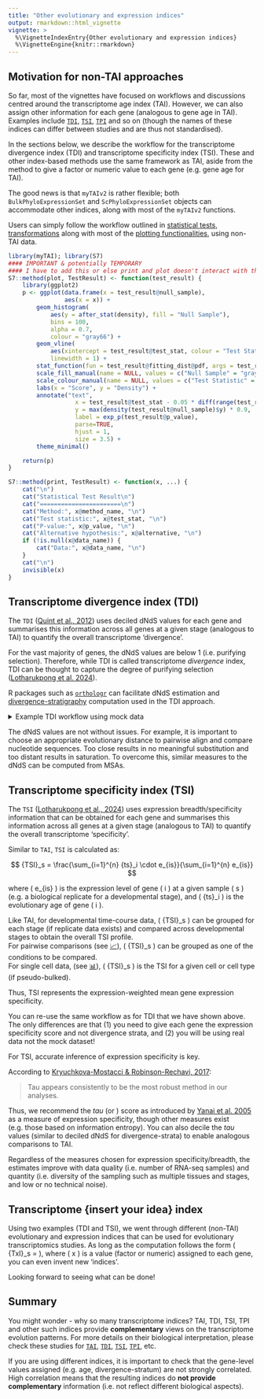 ```yaml
---
title: "Other evolutionary and expression indices"
output: rmarkdown::html_vignette
vignette: >
  %\VignetteIndexEntry{Other evolutionary and expression indices}
  %\VignetteEngine{knitr::rmarkdown}
---
```


## Motivation for non-TAI approaches

So far, most of the vignettes have focused on workflows and discussions centred around the transcriptome age index (TAI). However, we can also assign other information for each gene (analogous to gene age in TAI). Examples include [`TDI`](https://www.nature.com/articles/nature11394), [`TSI`](https://www.nature.com/articles/s41586-024-08059-8), [`TPI`](https://academic.oup.com/mbe/article/33/7/1669/2578492) and so on (though the names of these indices can differ between studies and are thus not standardised).

In the sections below, we describe the workflow for the transcriptome divergence index (TDI) and transcriptome specificity index (TSI). These and other index-based methods use the same framework as TAI, aside from the method to give a factor or numeric value to each gene (e.g. gene age for TAI).

:::{.note}
The good news is that `myTAIv2` is rather flexible; both `BulkPhyloExpressionSet` and `ScPhyloExpressionSet` objects can accommodate other indices, along with most of the `myTAIv2` functions.

Users can simply follow the workflow outlined in [statistical tests](tai-stats.html), [transformations](tai-transform.html) along with most of the [plotting functionalities](tai-gallery.html), using non-TAI data.
:::

```r
library(myTAI); library(S7)
#### IMPORTANT & potentially TEMPORARY
#### I have to add this or else print and plot doesn't interact with the S7 object well.
S7::method(plot, TestResult) <- function(test_result) {
    library(ggplot2)
    p <- ggplot(data.frame(x = test_result@null_sample),
                aes(x = x)) +
        geom_histogram(
            aes(y = after_stat(density), fill = "Null Sample"),
            bins = 100,
            alpha = 0.7,
            colour = "gray66") +
        geom_vline(
            aes(xintercept = test_result@test_stat, colour = "Test Statistic"),
            linewidth = 1) +
        stat_function(fun = test_result@fitting_dist@pdf, args = test_result@params, aes(colour = "Fitted Null")) +
        scale_fill_manual(name = NULL, values = c("Null Sample" = "gray67")) +
        scale_colour_manual(name = NULL, values = c("Test Statistic" = "red", "Fitted Null" = "gray40")) +
        labs(x = "Score", y = "Density") +
        annotate("text",
                   x = test_result@test_stat - 0.05 * diff(range(test_result@null_sample)),
                   y = max(density(test_result@null_sample)$y) * 0.9,
                   label = exp_p(test_result@p_value),
                   parse=TRUE,
                   hjust = 1,
                   size = 3.5) +
        theme_minimal()

    return(p)
}

S7::method(print, TestResult) <- function(x, ...) {
    cat("\n")
    cat("Statistical Test Result\n")
    cat("=======================\n")
    cat("Method:", x@method_name, "\n")
    cat("Test statistic:", x@test_stat, "\n")
    cat("P-value:", x@p_value, "\n")
    cat("Alternative hypothesis:", x@alternative, "\n")
    if (!is.null(x@data_name)) {
        cat("Data:", x@data_name, "\n")
    }
    cat("\n")
    invisible(x)
}
```

## Transcriptome divergence index (TDI)

The `TDI` ([Quint et al., 2012](https://www.nature.com/articles/nature11394)) uses deciled dNdS values for each gene and summarises this information across all genes at a given stage (analogous to TAI) to quantify the overall transcriptome 'divergence'.

:::{.note}
For the vast majority of genes, the dNdS values are below 1 (i.e. purifying selection). Therefore, while TDI is called transcriptome *divergence* index, TDI can be thought to capture the degree of purifying selection ([Lotharukpong et al. 2024](https://www.nature.com/articles/s41586-024-08059-8)). 
:::

R packages such as [`orthologr`](https://github.com/drostlab/orthologr) can facilitate dNdS estimation and [divergence-stratigraphy](https://drostlab.github.io/orthologr/articles/divergence_stratigraphy.html) computation used in the TDI approach.

<details> <summary>Example TDI workflow using mock data</summary>

Assuming that we have the [divergence strata](https://drostlab.github.io/orthologr/articles/divergence_stratigraphy.html), similar to `TAI`, `TDI` is calculated as:

$$
{TDI}_s = \frac{\sum_{i=1}^{n} {ds}_i \cdot e_{is}}{\sum_{i=1}^{n} e_{is}}
$$

where \( e_{is} \) is the expression level of gene \( i \) at a given sample \( s \) (e.g. a biological replicate for a developmental stage), and \( {ds}_i \) is the evolutionary age of gene \( i \).  

Like TAI, for developmental time-course data, \( {TDI}_s \) can be grouped for each stage (if replicate data exists) and compared across developmental stages to obtain the overall TDI profile.  
For pairwise comparisons (see [📈](tai-stats.html)), \( {TDI}_s \) can be grouped as one of the conditions to be compared.  
For single cell data, (see [📊](phylo-expression-object.html)), \( {TDI}_s \) is the TDI for a given cell or cell type (if pseudo-bulked).  

### Mock bulk RNA-seq dataset for TDI

```r
library(myTAI); library(S7)
data("example_phyex_set_old")
```

Now we create the mock dataset, where we assign a value between 1 and 10 for all genes. This is the same distribution of values as the `divergence strata`.

```r
# this is a mock divergence strata dataset
# we assign a value between 1 and 10 for all genes
gene_names <- example_phyex_set_old@gene_ids
example_divergence_strata <- 
    setNames(sample(1:10, length(gene_names), replace = TRUE), gene_names) |>
    as.factor()
# mock expression data taken from example_phyex_set_old@.expression
example_expression <- 
    example_phyex_set_old@.expression |> 
    as.data.frame() |> 
    tibble::rownames_to_column(var = "GeneID")
```

Now we construct the input data.frame for `as_BulkPhyloExpressionSet()`

```r
example_phyex_set_tdi.df <-
    data.frame(phylorank = example_divergence_strata) |>
    tibble::rownames_to_column(var = "GeneID") |>
    dplyr::select(phylorank, GeneID) |>
    dplyr::left_join(example_expression, by = "GeneID")
```

Create the `BulkPhyloExpressionSet`.

```r
example_phyex_set_tdi <- 
    myTAI::as_BulkPhyloExpressionSet(
        example_phyex_set_tdi.df,
        name = "Example TDI data",
        index_type = "TDI")
```

plot away!

```r
myTAI::plot_signature(example_phyex_set_tdi)
```

Looks interesting right?

... although as you can expect from the `myTAI::stat_flatline_test()`, because we assigned random values, the overall pattern doesn't deviate from a flat line.

```r
myTAI::stat_flatline_test(example_phyex_set_tdi)
```

</details>

:::{.note}
The dNdS values are not without issues. For example, it is important to choose an appropriate evolutionary distance to pairwise align and compare nucleotide sequences. Too close results in no meaningful substitution and too distant results in saturation. To overcome this, similar measures to the dNdS can be computed from MSAs.
:::

## Transcriptome specificity index (TSI)

The `TSI` ([Lotharukpong et al., 2024](https://www.nature.com/articles/s41586-024-08059-8)) uses expression breadth/specificity information that can be obtained for each gene and summarises this information across all genes at a given stage (analogous to TAI) to quantify the overall transcriptome 'specificity'.

Similar to `TAI`, `TSI` is calculated as:

$$
{TSI}_s = \frac{\sum_{i=1}^{n} {ts}_i \cdot e_{is}}{\sum_{i=1}^{n} e_{is}}
$$

where \( e_{is} \) is the expression level of gene \( i \) at a given sample \( s \) (e.g. a biological replicate for a developmental stage), and \( {ts}_i \) is the evolutionary age of gene \( i \).  

Like TAI, for developmental time-course data, \( {TSI}_s \) can be grouped for each stage (if replicate data exists) and compared across developmental stages to obtain the overall TSI profile.  
For pairwise comparisons (see [📈](tai-stats.html)), \( {TSI}_s \) can be grouped as one of the conditions to be compared.  
For single cell data, (see [📊](phylo-expression-object.html)), \( {TSI}_s \) is the TSI for a given cell or cell type (if pseudo-bulked).  

Thus, TSI represents the expression-weighted mean gene expression specificity.

:::{.tip}
You can re-use the same workflow as for TDI that we have shown above. The only differences are that (1) you need to give each gene the expression specificity score and not divergence strata, and (2) you will be using real data not the mock dataset!
:::

For TSI, accurate inference of expression specificity is key.

According to [Kryuchkova-Mostacci & Robinson-Rechavi, 2017](https://academic.oup.com/bib/article/18/2/205/2562739):

> Tau appears consistently to be the most robust method in our analyses.

Thus, we recommend the *tau* (or \tau) score as introduced by [Yanai et al. 2005](https://academic.oup.com/bioinformatics/article/21/5/650/220059) as a measure of expression specificity, though other measures exist (e.g. those based on information entropy). You can also decile the *tau* values (similar to deciled dNdS for divergence-strata) to enable analogous comparisons to TAI.

:::{.important}
Regardless of the measures chosen for expression specificity/breadth, the estimates improve with data quality (i.e. number of RNA-seq samples) and quantity (i.e. diversity of the sampling such as multiple tissues and stages, and low or no technical noise).
:::

## Transcriptome {insert your idea} index

Using two examples (TDI and TSI), we went through different (non-TAI) evolutionary and expression indices that can be used for evolutionary transcriptomics studies. As long as the computation follows the form \( {TxI}_s = \frac{\sum_{i=1}^{n} {x}_i \cdot e_{is}}{\sum_{i=1}^{n} e_{is}} \), where \( x \) is a value (factor or numeric) assigned to each gene, you can even invent new 'indices'.

Looking forward to seeing what can be done!

## Summary

You might wonder - why so many transcriptome indices? TAI, TDI, TSI, TPI and other such indices provide **complementary** views on the transcriptome evolution patterns. For more details on their biological interpretation, please check these studies for [`TAI`](https://www.nature.com/articles/nature09632), [`TDI`](https://www.nature.com/articles/nature11394), [`TSI`](https://www.nature.com/articles/s41586-024-08059-8), [`TPI`](https://academic.oup.com/mbe/article/33/7/1669/2578492), etc.

:::{.tip}
If you are using different indices, it is important to check that the gene-level values assigned (e.g. age, divergence-stratum) are not strongly correlated. High correlation means that the resulting indices do **not provide complementary** information (i.e. not reflect different biological aspects).
:::
